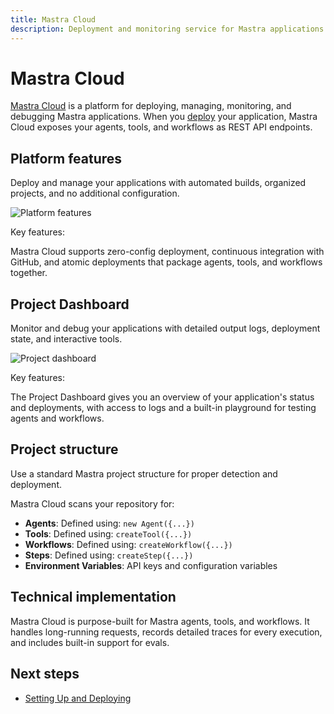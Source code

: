 ```yaml
---
title: Mastra Cloud
description: Deployment and monitoring service for Mastra applications
---
```



# Mastra Cloud

[Mastra Cloud](https://mastra.ai/cloud) is a platform for deploying, managing, monitoring, and debugging Mastra applications. When you [deploy](/docs/mastra-cloud/setting-up) your application, Mastra Cloud exposes your agents, tools, and workflows as REST API endpoints.

<MastraCloudCallout />

## Platform features

Deploy and manage your applications with automated builds, organized projects, and no additional configuration.

![Platform features](/image/mastra-cloud/mastra-cloud-platform-features.jpg)

Key features:

Mastra Cloud supports zero-config deployment, continuous integration with GitHub, and atomic deployments that package agents, tools, and workflows together.

## Project Dashboard

Monitor and debug your applications with detailed output logs, deployment state, and interactive tools.

![Project dashboard](/image/mastra-cloud/mastra-cloud-project-dashboard.jpg)

Key features:

The Project Dashboard gives you an overview of your application's status and deployments, with access to logs and a built-in playground for testing agents and workflows.

## Project structure

Use a standard Mastra project structure for proper detection and deployment.

<FileTree>
  <FileTree.Folder name="src" defaultOpen>
    <FileTree.Folder name="mastra" defaultOpen>
      <FileTree.Folder name="agents" defaultOpen>
        <FileTree.File name="agent-name.ts" />
      </FileTree.Folder>
      <FileTree.Folder name="tools" defaultOpen>
        <FileTree.File name="tool-name.ts" />
      </FileTree.Folder>
      <FileTree.Folder name="workflows" defaultOpen>
        <FileTree.File name="workflow-name.ts" />
      </FileTree.Folder>
      <FileTree.File name="index.ts" />
    </FileTree.Folder>
  </FileTree.Folder>
  <FileTree.File name="package.json" />
</FileTree>

Mastra Cloud scans your repository for:

- **Agents**: Defined using: `new Agent({...})`
- **Tools**: Defined using: `createTool({...})`
- **Workflows**: Defined using: `createWorkflow({...})`
- **Steps**: Defined using: `createStep({...})`
- **Environment Variables**: API keys and configuration variables

## Technical implementation

Mastra Cloud is purpose-built for Mastra agents, tools, and workflows. It handles long-running requests, records detailed traces for every execution, and includes built-in support for evals.

## Next steps

- [Setting Up and Deploying](/docs/mastra-cloud/setting-up)
